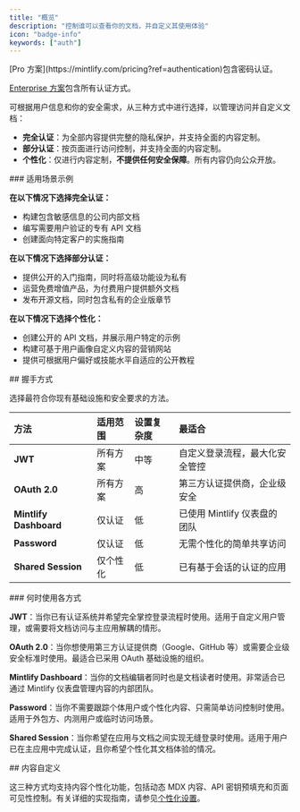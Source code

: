 ```yaml
---
title: "概览"
description: "控制谁可以查看你的文档，并自定义其使用体验"
icon: "badge-info"
keywords: ["auth"]
---
```


<Info>
  [Pro 方案](https://mintlify.com/pricing?ref=authentication)包含密码认证。

  [Enterprise 方案](https://mintlify.com/pricing?ref=authentication)包含所有认证方式。
</Info>

可根据用户信息和你的安全需求，从三种方式中进行选择，以管理访问并自定义文档：

* **完全认证**：为全部内容提供完整的隐私保护，并支持全面的内容定制。
* **部分认证**：按页面进行访问控制，并支持全面的内容定制。
* **个性化**：仅进行内容定制，**不提供任何安全保障**。所有内容仍向公众开放。

<div id="use-case-examples">
  ### 适用场景示例
</div>

**在以下情况下选择完全认证：**

* 构建包含敏感信息的公司内部文档
* 编写需要用户验证的专有 API 文档
* 创建面向特定客户的实施指南

**在以下情况下选择部分认证：**

* 提供公开的入门指南，同时将高级功能设为私有
* 运营免费增值产品，为付费用户提供额外文档
* 发布开源文档，同时包含私有的企业版章节

**在以下情况下选择个性化：**

* 创建公开的 API 文档，并展示用户特定的示例
* 构建可基于用户画像自定义内容的营销网站
* 提供可根据用户偏好或技能水平自适应的公开教程

<div id="handshake-methods">
  ## 握手方式
</div>

选择最符合你现有基础设施和安全要求的方法。

| 方法 | 适用范围 | 设置复杂度 | 最适合 |
|:-------|:--------------|:-----------------|:----------|
| **JWT** | 所有方案 | 中等 | 自定义登录流程，最大化安全管控 |
| **OAuth 2.0** | 所有方案 | 高 | 第三方认证提供商，企业级安全 |
| **Mintlify Dashboard** | 仅认证 | 低 | 已使用 Mintlify 仪表盘的团队 |
| **Password** | 仅认证 | 低 | 无需个性化的简单共享访问 |
| **Shared Session** | 仅个性化 | 低 | 已有基于会话的认证的应用 |

<div id="when-to-use-each-method">
  ### 何时使用各方式
</div>

**JWT**：当你已有认证系统并希望完全掌控登录流程时使用。适用于自定义用户管理，或需要将文档访问与主应用解耦的情形。

**OAuth 2.0**：当你想使用第三方认证提供商（Google、GitHub 等）或需要企业级安全标准时使用。最适合已采用 OAuth 基础设施的组织。

**Mintlify Dashboard**：当你的文档编辑者同时也是文档读者时使用。非常适合已通过 Mintlify 仪表盘管理内容的内部团队。

**Password**：当你不需要跟踪个体用户或个性化内容、只需简单访问控制时使用。适用于外包方、内测用户或临时访问场景。

**Shared Session**：当你希望在应用与文档之间实现无缝登录时使用。适用于用户已在主应用中完成认证，且你希望个性化其文档体验的情况。

<div id="content-customization">
  ## 内容自定义
</div>

这三种方式均支持内容个性化功能，包括动态 MDX 内容、API 密钥预填充和页面可见性控制。有关详细的实现指南，请参见[个性化设置](/zh/authentication-personalization/personalization-setup)。
